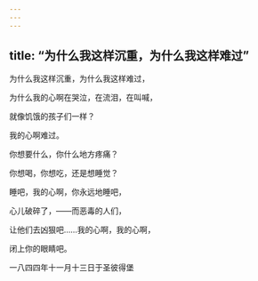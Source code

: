 ```yaml
---
---
---
```

title: “为什么我这样沉重，为什么我这样难过”
---




为什么我这样沉重，为什么我这样难过，

为什么我的心啊在哭泣，在流泪，在叫喊，

就像饥饿的孩子们一样？

我的心啊难过。

你想要什么，你什么地方疼痛？

你想喝，你想吃，还是想睡觉？

睡吧，我的心啊，你永远地睡吧，

心儿破碎了，——而恶毒的人们，

让他们去凶狠吧……我的心啊，我的心啊，

闭上你的眼睛吧。

一八四四年十一月十三日于圣彼得堡